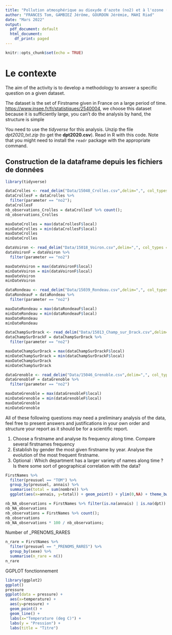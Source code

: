 ```yaml
---
title: "Pollution atmosphérique au dioxyde d'azote (no2) et à l'ozone (o3) ? dans le bassin grenoblois"
author: "FRANCES Tom, GAMBIEZ Jérôme, GOURDON Jérémie, MAHI Riad"
date: "Mars 2022"
output:
  pdf_document: default
  html_document:
    df_print: paged
---
```


```r
knitr::opts_chunk$set(echo = TRUE)
```
# Le contexte
The aim of the activity is to develop a methodology to answer a specific question on a given dataset. 

The dataset is the set of Firstname given in France on a large period of time. 
[https://www.insee.fr/fr/statistiques/2540004](https://www.insee.fr/fr/statistiques/fichier/2540004/dpt2020_txt.zip), we choose this dataset because it is sufficiently large, you can't do the analysis by hand, the structure is simple


You need to use the _tidyverse_ for this analysis. Unzip the file _dpt2020_txt.zip_ (to get the **dpt2020.csv**). Read in R with this code. Note that you might need to install the `readr` package with the appropriate command.

## Construction de la dataframe depuis les fichiers de données

```r
library(tidyverse)

dataCrolles <- read_delim("Data/15048_Crolles.csv",delim=",", col_types = "ccTcdc")
dataCrollesF = dataCrolles %>%
  filter(parameter == "no2");
dataCrollesF
nb_observations_Crolles = dataCrollesF %>% count();
nb_observations_Crolles

maxDateCrolles = max(dataCrollesF$local)
minDateCrolles = min(dataCrollesF$local)
maxDateCrolles
minDateCrolles

dataVoiron <- read_delim("Data/15018_Voiron.csv",delim=",", col_types = "ccTcdc")
dataVoironF = dataVoiron %>%
  filter(parameter == "no2")

maxDateVoiron = max(dataVoironF$local)
minDateVoiron = min(dataVoironF$local)
maxDateVoiron 
minDateVoiron 

dataRondeau <- read_delim("Data/15039_Rondeau.csv",delim=",", col_types = "ccTcdc")
dataRondeauF = dataRondeau %>%
  filter(parameter == "no2")

maxDateRondeau = max(dataRondeauF$local)
minDateRondeau = min(dataRondeauF$local)
maxDateRondeau 
minDateRondeau

dataChampSurDrack <- read_delim("Data/15013_Champ_sur_Drack.csv",delim=",", col_types = "ccTcdc")
dataChampSurDrackF = dataChampSurDrack %>%
  filter(parameter == "no2")

maxDateChampSurDrack = max(dataChampSurDrackF$local)
minDateChampSurDrack = min(dataChampSurDrackF$local)
maxDateChampSurDrack 
minDateChampSurDrack

dataGrenoble <- read_delim("Data/15046_Grenoble.csv",delim=",", col_types = "ccTcdc")
dataGrenobleF = dataGrenoble %>%
  filter(parameter == "no2")

maxDateGrenoble = max(dataGrenobleF$local)
minDateGrenoble = min(dataGrenobleF$local)
maxDateGrenoble 
minDateGrenoble
```

All of these following questions may need a preliminary analysis of the data, feel free to present answers and justifications in your own order and structure your report as it should be for a scientific report.

1. Choose a firstname and analyse its frequency along time. Compare several firstnames frequency
2. Establish by gender the most given firstname by year. Analyse the evolution of the most frequent firstname.
3. Optional : Which department has a larger variety of names along time ? Is there some sort of geographical correlation with the data?



```r
FirstNames %>% 
  filter(preusuel == "TOM") %>% 
  group_by(preusuel, annais) %>% 
  summarise(total = sum(nombre)) %>%
  ggplot(aes(x=annais, y=total)) + geom_point() + ylim(0,NA) + theme_bw();

```
```r
nb_NA_observations = FirstNames %>% filter(is.na(annais) | is.na(dpt)) %>% count();
nb_NA_observations
nb_observations = FirstNames %>% count();
nb_observations
nb_NA_observations * 100 / nb_observations;
```
Number of _PRENOMS_RARES
```r
n_rare = FirstNames %>%
  filter(preusuel == "_PRENOMS_RARES") %>%
  group_by(sexe) %>%
  summarise(n_rare = n())
n_rare
```



GGPLOT fonctionnement
```r
library(ggplot2)
ggplot()
pressure
ggplot(data = pressure) + 
  aes(x=temperature) + 
  aes(y=pressure) + 
  geom_point() + 
  geom_line() +
  labs(x="Temperature (deg C)") +
  labs(y = "Pression") +
  labs(title = "Titre")
```

